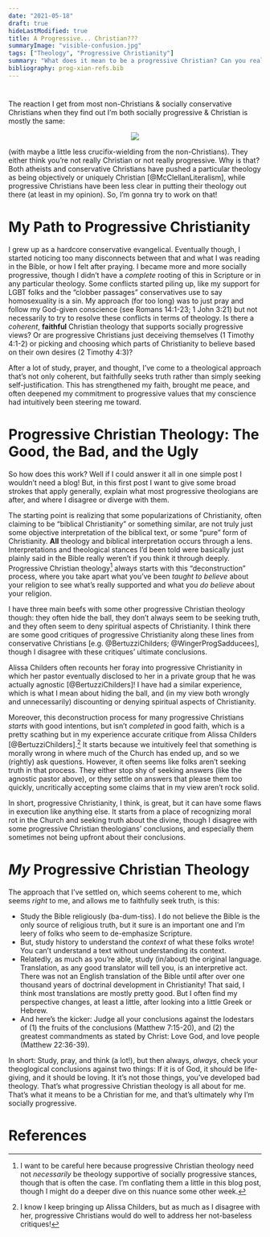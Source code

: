 ```yaml
---
date: "2021-05-18"
draft: true
hideLastModified: true
title: A Progressive... Christian???
summaryImage: "visible-confusion.jpg"
tags: ["Theology", "Progressive Christianity"]
summary: "What does it mean to be a progressive Christian? Can you really be a 𝘧𝘢𝘪𝘵𝘩𝘧𝘶𝘭 progressive Christian?"
bibliography: prog-xian-refs.bib
---
```


# 

The reaction I get from most non-Christians & socially conservative Christians
when they find out I'm both socially progressive & Christian is mostly the same:

<p align = "center">
<img src = "cant-be-progressive.jpg">
</p>

(with maybe a little less crucifix-wielding from the non-Christians).
They either think you're not really Christian or not really progressive.
Why is that?
Both atheists and conservative Christians have pushed a particular theology
as being objectively or uniquely Christian [@McClellanLiteralism],
while progressive Christians have been less clear
in putting their theology out there (at least in my opinion).
So, I'm gonna try to work on that!

# My Path to Progressive Christianity

I grew up as a hardcore conservative evangelical.
Eventually though, I started noticing too many disconnects between that
and what I was reading in the Bible, or how I felt after praying.
I became more and more socially progressive,
though I didn't have a *complete* rooting of this
in Scripture or in any particular theology.
Some conflicts started piling up,
like my support for LGBT folks and the "clobber passages"
conservatives use to say homosexuality is a sin.
My approach (for too long) was to just pray and follow my God-given conscience
(see Romans 14:1-23; 1 John 3:21)
but not necessarily to try to resolve these conflicts in terms of theology.
Is there a *coherent*, **faithful** Christian theology
that supports socially progressive views?
Or are progressive Christians just deceiving themselves (1 Timothy 4:1-2)
or picking and choosing which parts of Christianity to believe
based on their own desires (2 Timothy 4:3)?

After a lot of study, prayer, and thought,
I've come to a theological approach that's not only coherent,
but faithfully seeks truth rather than simply seeking self-justification.
This has strengthened my faith, brought me peace,
and often deepened my commitment to progressive values that my conscience
had intuitively been steering me toward.

# Progressive Christian Theology: The Good, the Bad, and the Ugly

So how does this work?
Well if I could answer it all in one simple post I wouldn't need a blog!
But, in this first post I want to give some broad strokes that apply generally,
explain what most progressive theologians are after,
and where I disagree or diverge with them.

The starting point is realizing that some popularizations of Christianity,
often claiming to be "biblical Christianity" or something similar,
are not truly just some objective interpretation of the biblical text,
or some "pure" form of Christianity.
**All** theology and biblical interpretation occurs through a lens.
Interpretations and theological stances I'd been told were basically just
plainly said in the Bible really weren't if you think it through deeply.
Progressive Christian theology^[I want to be careful here because progressive Christian theology need not *necessarily* be theology supportive of socially progressive stances, though that is often the case. I'm conflating them a little in this blog post, though I might do a deeper dive on this nuance some other week.]
always starts with this "deconstruction" process,
where you take apart what you've been *taught to believe* about your religion
to see what's really supported and what you *do believe* about your religion.

I have three main beefs with some other progressive Christian theology though:
they often hide the ball, they don't always seem to be seeking truth,
and they often seem to deny spiritual aspects of Christianity.
I think there are some good critiques of progressive Christianity
along these lines from conservative Christians
[e.g. @BertuzziChilders; @WingerProgSadducees],
though I disagree with these critiques' ultimate conclusions.

Alissa Childers often recounts her foray into progressive Christianity
in which her pastor eventually disclosed to her in a private group
that he was actually agnostic [@BertuzziChilders]!
I have had a similar experience, which is what I mean about hiding the ball,
and (in my view both wrongly and unnecessarily) discounting or denying
spiritual aspects of Christianity.

Moreover, this deconstruction process for many progressive Christians
*starts* with good intentions, but isn't *completed* in good faith,
which is a pretty scathing but in my experience accurate critique
from Alissa Childers [@BertuzziChilders].^[I know I keep bringing up Alissa Childers, but as much as I disagree with her, progressive Christians would do well to address her not-baseless critiques!]
It starts because we intuitively feel that something is morally wrong
in where much of the Church has ended up, and so we (rightly) ask questions.
However, it often seems like folks aren't seeking truth in that process.
They either stop shy of seeking answers (like the agnostic pastor above),
or they settle on answers that please them too quickly,
uncritically accepting some claims that in my view aren't rock solid.

In short, progressive Christianity, I think, is great,
but it can have some flaws in execution like anything else.
It starts from a place of recognizing moral rot in the Church
and seeking truth about the divine,
though I disagree with some progressive Christian theologians' conclusions,
and especially them sometimes not being upfront about their conclusions.

# *My* Progressive Christian Theology

The approach that I've settled on, which seems coherent to me,
which seems *right* to me, and allows me to faithfully seek truth, is this:

  - Study the Bible religiously (ba-dum-tiss).
    I do not believe the Bible is the only source of religious truth,
    but it sure is an important one and I'm leery of folks
    who seem to de-emphasize Scripture.
  - But, study history to understand the *context* of what these folks wrote!
    You can't understand a text without understanding its context.
  - Relatedly, as much as you're able, study (in/about) the original language.
    Translation, as any good translator will tell you, is an interpretive act.
    There was not an English translation of the Bible until after
    over one thousand years of doctrinal development in Christianity!
    That said, I think most translations are mostly pretty good.
    But I often find my perspective changes, at least a little,
    after looking into a little Greek or Hebrew.
  - And here's the kicker: Judge all your conclusions against the lodestars
    of (1) the fruits of the conclusions (Matthew 7:15-20),
    and (2) the greatest commandments as stated by Christ:
    Love God, and love people (Matthew 22:36-39).

In short: Study, pray, and think (a lot!), but then always, *always*,
check your theoglogical conclusions against two things:
If it is of God, it should be life-giving, and it should be loving.
It it's not those things, you've developed bad theology.
That's what progressive Christian theology is all about for me.
That's what it means to be a Christian for me,
and that's ultimately why I'm socially progressive.

# References
